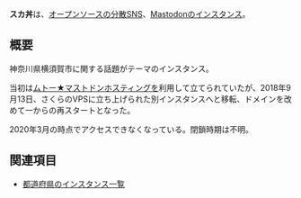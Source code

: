 {{Infobox instance
| Name          = スカ丼(sukadon)
| Image         = [[file:sukadon.png|120px]]
| Domain        = https://sukadon.cf/
| Admin         = [https://sukadon.cf/@sukadon スカどん]
| Country       = 日本
| Start         = 2017年10月12日
| End        = 2020年3月
| Kifu          = なし
}}'''スカ丼'''は、[[オープンソース]]の[[分散SNS]]、[[Mastodon]]の[[インスタンス]]。

== 概要 ==
神奈川県横須賀市に関する話題がテーマのインスタンス。


当初は[[ムトー★マストドンホスティング]]を利用して立てられていたが、2018年9月13日、さくらのVPSに立ち上げられた別インスタンスへと移転、ドメインを改めて一からの再スタートとなった。

2020年3月の時点でアクセスできなくなっている。閉鎖時期は不明。 

== 関連項目 ==
* [[都道府県のインスタンス一覧]]

{{DISPLAYTITLE:スカ丼}}
{{デフォルトソートキー:sukadoncf}}